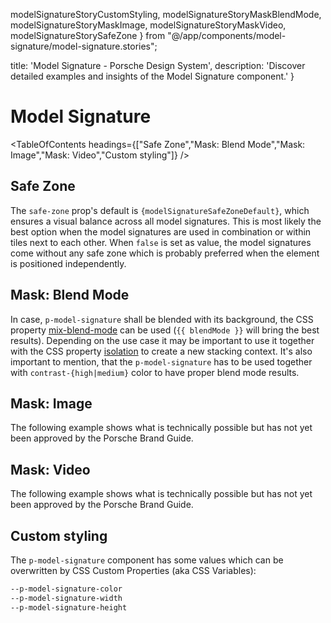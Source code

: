   modelSignatureStoryCustomStyling,
  modelSignatureStoryMaskBlendMode, modelSignatureStoryMaskImage, modelSignatureStoryMaskVideo,
  modelSignatureStorySafeZone
} from "@/app/components/model-signature/model-signature.stories";

  title: 'Model Signature - Porsche Design System',
  description: 'Discover detailed examples and insights of the Model Signature component.'
}


# Model Signature <ComponentStatus tagName="p-model-signature"></ComponentStatus>

<TableOfContents headings={["Safe Zone","Mask: Blend Mode","Mask: Image","Mask: Video","Custom styling"]} />

## Safe Zone

The `safe-zone` prop's default is <code>{modelSignatureSafeZoneDefault}</code>, which ensures a visual balance across
all model signatures. This is most likely the best option when the model signatures are used in combination or within
tiles next to each other. When `false` is set as value, the model signatures come without any safe zone which is
probably preferred when the element is positioned independently.

<ComponentStory story={modelSignatureStorySafeZone} />

## Mask: Blend Mode

In case, `p-model-signature` shall be blended with its background, the CSS property
[mix-blend-mode](https://developer.mozilla.org/en-US/docs/Web/CSS/mix-blend-mode) can be used (`{{ blendMode }}` will
bring the best results). Depending on the use case it may be important to use it together with the CSS property
[isolation](https://developer.mozilla.org/en-US/docs/Web/CSS/isolation) to create a new stacking context. It's also
important to mention, that the `p-model-signature` has to be used together with `contrast-{high|medium}` color to have
proper blend mode results.

<ComponentStory story={modelSignatureStoryMaskBlendMode} />

## Mask: Image

<Notification heading="Experimental" heading-tag="h3" state="warning">
  The following example shows what is technically possible but has not yet been approved by the Porsche Brand Guide.
</Notification>

<ComponentStory story={modelSignatureStoryMaskImage} />

## Mask: Video

<Notification heading="Experimental" heading-tag="h3" state="warning">
  The following example shows what is technically possible but has not yet been approved by the Porsche Brand Guide.
</Notification>

<ComponentStory story={modelSignatureStoryMaskVideo} />

## Custom styling

The `p-model-signature` component has some values which can be overwritten by CSS Custom Properties (aka CSS Variables):

```scss
--p-model-signature-color
--p-model-signature-width
--p-model-signature-height
```

<ComponentStory story={modelSignatureStoryCustomStyling} />